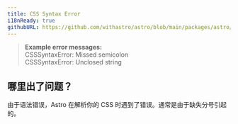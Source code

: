 ```yaml
---
title: CSS Syntax Error
i18nReady: true
githubURL: https://github.com/withastro/astro/blob/main/packages/astro/src/core/errors/errors-data.ts
---
```


<DontEditWarning />


> **Example error messages:**<br/>
CSSSyntaxError: Missed semicolon<br/>
CSSSyntaxError: Unclosed string<br/>

## 哪里出了问题？
由于语法错误，Astro 在解析你的 CSS 时遇到了错误。通常是由于缺失分号引起的。
